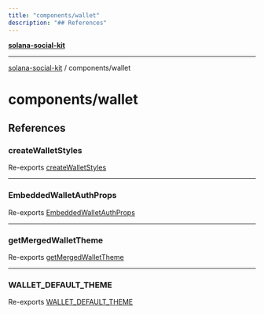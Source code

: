 ```yaml
---
title: "components/wallet"
description: "## References"
---
```


[**solana-social-kit**](../../README.mdx)

***

[solana-social-kit](../../README.mdx) / components/wallet

# components/wallet

## References

### createWalletStyles

Re-exports [createWalletStyles](wallet.styles/functions/createWalletStyles.mdx)

***

### EmbeddedWalletAuthProps

Re-exports [EmbeddedWalletAuthProps](EmbeddedWallet/interfaces/EmbeddedWalletAuthProps.mdx)

***

### getMergedWalletTheme

Re-exports [getMergedWalletTheme](wallet.styles/functions/getMergedWalletTheme.mdx)

***

### WALLET\_DEFAULT\_THEME

Re-exports [WALLET_DEFAULT_THEME](wallet.theme/variables/WALLET_DEFAULT_THEME.mdx)
